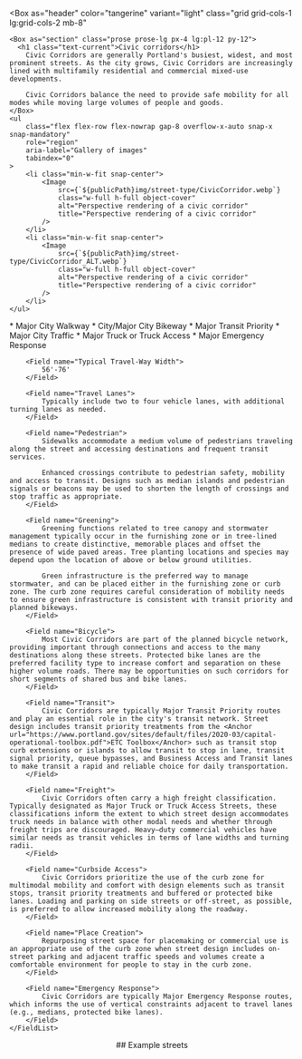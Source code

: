 

<Box
    as="header"
    color="tangerine"
    variant="light"
    class="grid grid-cols-1 lg:grid-cols-2 mb-8"
>
    <Box as="section" class="prose prose-lg px-4 lg:pl-12 py-12">
      <h1 class="text-current">Civic corridors</h1>
        Civic Corridors are generally Portland's busiest, widest, and most prominent streets. As the city grows, Civic Corridors are increasingly lined with multifamily residential and commercial mixed-use developments.

        Civic Corridors balance the need to provide safe mobility for all modes while moving large volumes of people and goods.
    </Box>
    <ul
        class="flex flex-row flex-nowrap gap-8 overflow-x-auto snap-x snap-mandatory"
        role="region"
        aria-label="Gallery of images"
        tabindex="0"
    >
        <li class="min-w-fit snap-center">
            <Image
                src={`${publicPath}img/street-type/CivicCorridor.webp`}
                class="w-full h-full object-cover"
                alt="Perspective rendering of a civic corridor"
                title="Perspective rendering of a civic corridor"
            />
        </li>
        <li class="min-w-fit snap-center">
            <Image
                src={`${publicPath}img/street-type/CivicCorridor_ALT.webp`}
                class="w-full h-full object-cover"
                alt="Perspective rendering of a civic corridor"
                title="Perspective rendering of a civic corridor"
            />
        </li>
    </ul>

</Box>
<main class="max-w-7xl px-4 md:pl-12">
    <FieldList class="gap-4 prose">
        <Field name="Typical Street Classification">
            * Major City Walkway
            * City/Major City Bikeway
            * Major Transit Priority
            * Major City Traffic
            * Major Truck or Truck Access
            * Major Emergency Response
        </Field>

        <Field name="Typical Travel-Way Width">
            56'-76'
        </Field>

        <Field name="Travel Lanes">
            Typically include two to four vehicle lanes, with additional turning lanes as needed.
        </Field>

        <Field name="Pedestrian">
            Sidewalks accommodate a medium volume of pedestrians traveling along the street and accessing destinations and frequent transit services.

            Enhanced crossings contribute to pedestrian safety, mobility and access to transit. Designs such as median islands and pedestrian signals or beacons may be used to shorten the length of crossings and stop traffic as appropriate.
        </Field>

        <Field name="Greening">
            Greening functions related to tree canopy and stormwater management typically occur in the furnishing zone or in tree-lined medians to create distinctive, memorable places and offset the presence of wide paved areas. Tree planting locations and species may depend upon the location of above or below ground utilities.

            Green infrastructure is the preferred way to manage stormwater, and can be placed either in the furnishing zone or curb zone. The curb zone requires careful consideration of mobility needs to ensure green infrastructure is consistent with transit priority and planned bikeways.
        </Field>

        <Field name="Bicycle">
            Most Civic Corridors are part of the planned bicycle network, providing important through connections and access to the many destinations along these streets. Protected bike lanes are the preferred facility type to increase comfort and separation on these higher volume roads. There may be opportunities on such corridors for short segments of shared bus and bike lanes.
        </Field>

        <Field name="Transit">
            Civic Corridors are typically Major Transit Priority routes and play an essential role in the city's transit network. Street design includes transit priority treatments from the <Anchor url="https://www.portland.gov/sites/default/files/2020-03/capital-operational-toolbox.pdf">ETC Toolbox</Anchor> such as transit stop curb extensions or islands to allow transit to stop in lane, transit signal priority, queue bypasses, and Business Access and Transit lanes to make transit a rapid and reliable choice for daily transportation.
        </Field>

        <Field name="Freight">
            Civic Corridors often carry a high freight classification. Typically designated as Major Truck or Truck Access Streets, these classifications inform the extent to which street design accommodates truck needs in balance with other modal needs and whether through freight trips are discouraged. Heavy–duty commercial vehicles have similar needs as transit vehicles in terms of lane widths and turning radii.
        </Field>

        <Field name="Curbside Access">
            Civic Corridors prioritize the use of the curb zone for multimodal mobility and comfort with design elements such as transit stops, transit priority treatments and buffered or protected bike lanes. Loading and parking on side streets or off-street, as possible, is preferred to allow increased mobility along the roadway.
        </Field>

        <Field name="Place Creation">
            Repurposing street space for placemaking or commercial use is an appropriate use of the curb zone when street design includes on-street parking and adjacent traffic speeds and volumes create a comfortable environment for people to stay in the curb zone.
        </Field>

        <Field name="Emergency Response">
            Civic Corridors are typically Major Emergency Response routes, which informs the use of vertical constraints adjacent to travel lanes (e.g., medians, protected bike lanes).
        </Field>
    </FieldList>

</main>
<aside class="max-w-7xl px-4 md:pl-12">
    <header class="prose mb-4">
        ## Example streets
    </header>
    <Map type="cic"></Map>
</aside>
